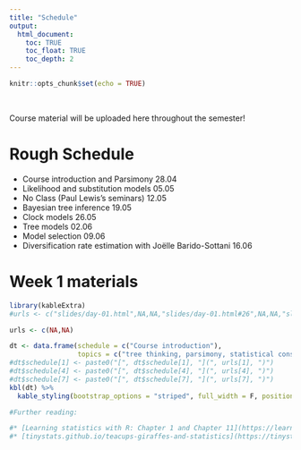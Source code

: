 ```yaml
---
title: "Schedule"
output:
  html_document:
    toc: TRUE
    toc_float: TRUE
    toc_depth: 2
---
```


```r
knitr::opts_chunk$set(echo = TRUE)
```

\

Course material will be uploaded here throughout the semester!

# Rough Schedule

* Course introduction and Parsimony 28.04
* Likelihood and substitution models 05.05
* No Class (Paul Lewis's seminars) 12.05
* Bayesian tree inference 19.05
* Clock models 26.05
* Tree models 02.06
* Model selection 09.06
* Diversification rate estimation with Joëlle Barido-Sottani 16.06

# Week 1 materials

```r
library(kableExtra)
#urls <- c("slides/day-01.html",NA,NA,"slides/day-01.html#26",NA,NA,"slides/revisiting-statistics.pdf")

urls <- c(NA,NA)

dt <- data.frame(schedule = c("Course introduction"),
                 topics = c("tree thinking, parsimony, statistical consistency"))
#dt$schedule[1] <- paste0("[", dt$schedule[1], "](", urls[1], ")")
#dt$schedule[4] <- paste0("[", dt$schedule[4], "](", urls[4], ")")
#dt$schedule[7] <- paste0("[", dt$schedule[7], "](", urls[7], ")")
kbl(dt) %>%
  kable_styling(bootstrap_options = "striped", full_width = F, position = "left")

#Further reading:

#* [Learning statistics with R: Chapter 1 and Chapter 11](https://learningstatisticswithr.com/book/why-do-we-learn-statistics.html)
#* [tinystats.github.io/teacups-giraffes-and-statistics](https://tinystats.github.io/teacups-giraffes-and-statistics/)
```




